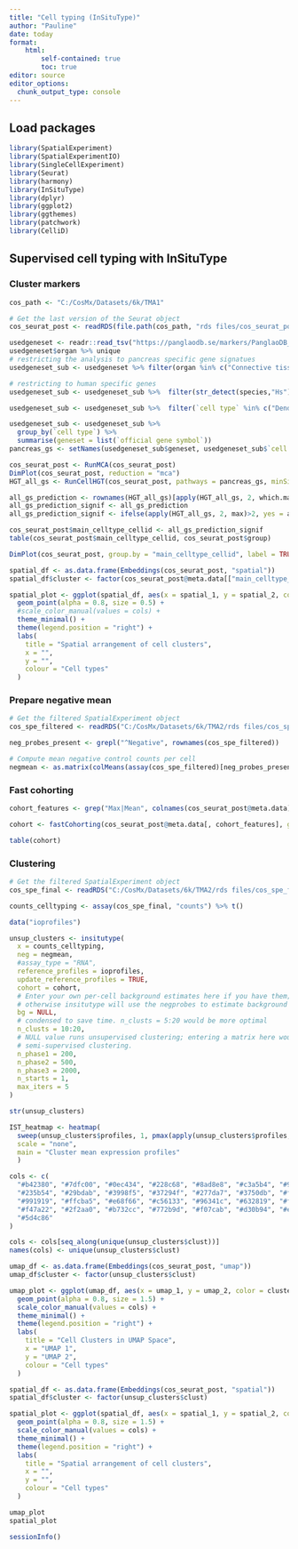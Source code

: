 ```yaml
---
title: "Cell typing (InSituType)"
author: "Pauline"
date: today
format: 
    html:
        self-contained: true
        toc: true
editor: source
editor_options: 
  chunk_output_type: console
---
```


## Load packages

```r

library(SpatialExperiment)
library(SpatialExperimentIO)
library(SingleCellExperiment)
library(Seurat)
library(harmony)
library(InSituType)
library(dplyr)
library(ggplot2)
library(ggthemes)
library(patchwork)
library(CelliD)

```

## Supervised cell typing with InSituType

### Cluster markers

```r

cos_path <- "C:/CosMx/Datasets/6k/TMA1"

# Get the last version of the Seurat object
cos_seurat_post <- readRDS(file.path(cos_path, "rds files/cos_seurat_post.rds"))

usedgeneset <- readr::read_tsv("https://panglaodb.se/markers/PanglaoDB_markers_27_Mar_2020.tsv.gz")
usedgeneset$organ %>% unique
# restricting the analysis to pancreas specific gene signatues
usedgeneset_sub <- usedgeneset %>% filter(organ %in% c("Connective tissue","Epithelium","Blood","Immune system","Vasculature"))

# restricting to human specific genes
usedgeneset_sub <- usedgeneset_sub %>%  filter(str_detect(species,"Hs"))

usedgeneset_sub <- usedgeneset_sub %>%  filter(`cell type` %in% c("Dendritic cells","B cells","Fibroblasts","Macrophages","Monocytes","Mast cells","Neutrophils","NK cells","T cells","Endothelial cells", "Neutrophils","Pericytes"))

usedgeneset_sub <- usedgeneset_sub %>%  
  group_by(`cell type`) %>%  
  summarise(geneset = list(`official gene symbol`))
pancreas_gs <- setNames(usedgeneset_sub$geneset, usedgeneset_sub$`cell type`)

cos_seurat_post <- RunMCA(cos_seurat_post)
DimPlot(cos_seurat_post, reduction = "mca")
HGT_all_gs <- RunCellHGT(cos_seurat_post, pathways = pancreas_gs, minSize = 5)

all_gs_prediction <- rownames(HGT_all_gs)[apply(HGT_all_gs, 2, which.max)]
all_gs_prediction_signif <- all_gs_prediction
all_gs_prediction_signif <- ifelse(apply(HGT_all_gs, 2, max)>2, yes = all_gs_prediction, "unassigned")

cos_seurat_post$main_celltype_cellid <- all_gs_prediction_signif
table(cos_seurat_post$main_celltype_cellid, cos_seurat_post$group)

DimPlot(cos_seurat_post, group.by = "main_celltype_cellid", label = TRUE)

spatial_df <- as.data.frame(Embeddings(cos_seurat_post, "spatial"))
spatial_df$cluster <- factor(cos_seurat_post@meta.data[["main_celltype_cellid"]])

spatial_plot <- ggplot(spatial_df, aes(x = spatial_1, y = spatial_2, color = cluster)) +
  geom_point(alpha = 0.8, size = 0.5) +
  #scale_color_manual(values = cols) +
  theme_minimal() +
  theme(legend.position = "right") +
  labs(
    title = "Spatial arrangement of cell clusters",
    x = "",
    y = "",
    colour = "Cell types"
  )

```

### Prepare negative mean

```r

# Get the filtered SpatialExperiment object
cos_spe_filtered <- readRDS("C:/CosMx/Datasets/6k/TMA2/rds files/cos_spe_filtered.rds")

neg_probes_present <- grepl("^Negative", rownames(cos_spe_filtered))

# Compute mean negative control counts per cell
negmean <- as.matrix(colMeans(assay(cos_spe_filtered)[neg_probes_present, ]))

```

### Fast cohorting

```r

cohort_features <- grep("Max|Mean", colnames(cos_seurat_post@meta.data), value = TRUE)

cohort <- fastCohorting(cos_seurat_post@meta.data[, cohort_features], gaussian_transform = TRUE)

table(cohort)

```

### Clustering

```r

# Get the filtered SpatialExperiment object
cos_spe_final <- readRDS("C:/CosMx/Datasets/6k/TMA2/rds files/cos_spe_final.rds")

counts_celltyping <- assay(cos_spe_final, "counts") %>% t()

data("ioprofiles")

unsup_clusters <- insitutype(
  x = counts_celltyping,
  neg = negmean,
  #assay_type = "RNA",
  reference_profiles = ioprofiles,
  update_reference_profiles = TRUE,
  cohort = cohort,
  # Enter your own per-cell background estimates here if you have them;
  # otherwise insitutype will use the negprobes to estimate background for you.
  bg = NULL,
  # condensed to save time. n_clusts = 5:20 would be more optimal
  n_clusts = 10:20,
  # NULL value runs unsupervised clustering; entering a matrix here would run
  # semi-supervised clustering.
  n_phase1 = 200,
  n_phase2 = 500,
  n_phase3 = 2000,
  n_starts = 1,
  max_iters = 5
)

str(unsup_clusters)

```

```r

IST_heatmap <- heatmap(
  sweep(unsup_clusters$profiles, 1, pmax(apply(unsup_clusters$profiles, 1, max), .2), "/"), 
  scale = "none",
  main = "Cluster mean expression profiles"
  )

```

```r

cols <- c(
  "#b42380", "#7dfc00", "#0ec434", "#228c68", "#8ad8e8", "#c3a5b4", "#946aa2",
  "#235b54", "#29bdab", "#3998f5", "#37294f", "#277da7", "#3750db", "#f22020",
  "#991919", "#ffcba5", "#e68f66", "#c56133", "#96341c", "#632819", "#ffc413",
  "#f47a22", "#2f2aa0", "#b732cc", "#772b9d", "#f07cab", "#d30b94", "#edeff3", 
  "#5d4c86"
)

cols <- cols[seq_along(unique(unsup_clusters$clust))]
names(cols) <- unique(unsup_clusters$clust)

umap_df <- as.data.frame(Embeddings(cos_seurat_post, "umap"))
umap_df$cluster <- factor(unsup_clusters$clust)

umap_plot <- ggplot(umap_df, aes(x = umap_1, y = umap_2, color = cluster)) +
  geom_point(alpha = 0.8, size = 1.5) +
  scale_color_manual(values = cols) +
  theme_minimal() +
  theme(legend.position = "right") +
  labs(
    title = "Cell Clusters in UMAP Space",
    x = "UMAP 1",
    y = "UMAP 2",
    colour = "Cell types"
  )

spatial_df <- as.data.frame(Embeddings(cos_seurat_post, "spatial"))
spatial_df$cluster <- factor(unsup_clusters$clust)

spatial_plot <- ggplot(spatial_df, aes(x = spatial_1, y = spatial_2, color = cluster)) +
  geom_point(alpha = 0.8, size = 1.5) +
  scale_color_manual(values = cols) +
  theme_minimal() +
  theme(legend.position = "right") +
  labs(
    title = "Spatial arrangement of cell clusters",
    x = "",
    y = "",
    colour = "Cell types"
  )

umap_plot
spatial_plot

```

```r
sessionInfo()
```